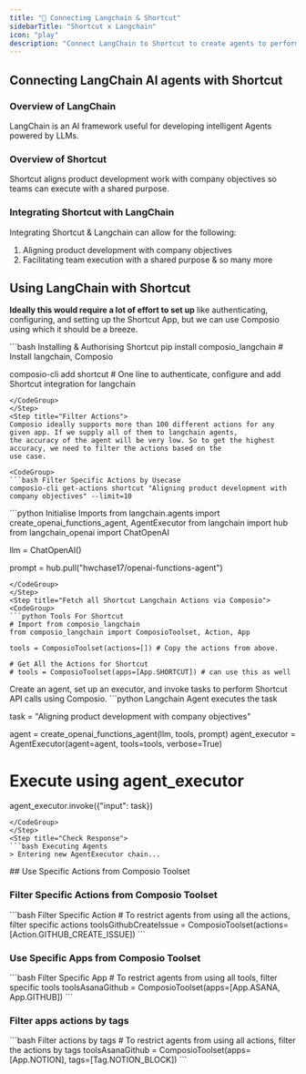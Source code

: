 ```yaml
---
title: "🚀 Connecting Langchain & Shortcut"
sidebarTitle: "Shortcut x Langchain"
icon: "play"
description: "Connect LangChain to Shortcut to create agents to perform tasks using natural language"
---
```


## Connecting LangChain AI agents with Shortcut

### Overview of LangChain

LangChain is an AI framework useful for developing intelligent Agents powered by LLMs.

### Overview of Shortcut

Shortcut aligns product development work with company objectives so teams can execute with a shared purpose.

### Integrating Shortcut with LangChain

Integrating Shortcut & Langchain can allow for the following:

1. Aligning product development with company objectives
2. Facilitating team execution with a shared purpose
& so many more

## Using LangChain with Shortcut

<Steps>
<Step title="Setting Up the Environment">

**Ideally this would require a lot of effort to set up** like authenticating, configuring, and setting up the Shortcut App, but we can use Composio using which it should be a breeze.

<CodeGroup>
```bash Installing & Authorising Shortcut
pip install composio_langchain # Install langchain, Composio 

composio-cli add shortcut # One line to authenticate, configure and add Shortcut integration for langchain
```
</CodeGroup>
</Step>
<Step title="Filter Actions">
Composio ideally supports more than 100 different actions for any given app. If we supply all of them to langchain agents, 
the accuracy of the agent will be very low. So to get the highest accuracy, we need to filter the actions based on the 
use case.

<CodeGroup>
```bash Filter Specific Actions by Usecase
composio-cli get-actions shortcut "Aligning product development with company objectives" --limit=10
```
</CodeGroup>

</Step>
<Step title="Import Base Packages">

<CodeGroup>
```python Initialise Imports
from langchain.agents import create_openai_functions_agent, AgentExecutor
from langchain import hub
from langchain_openai import ChatOpenAI


llm = ChatOpenAI()

prompt = hub.pull("hwchase17/openai-functions-agent")
```
</CodeGroup>
</Step>
<Step title="Fetch all Shortcut Langchain Actions via Composio">
<CodeGroup>
```python Tools For Shortcut
# Import from composio_langchain
from composio_langchain import ComposioToolset, Action, App

tools = ComposioToolset(actions=[]) # Copy the actions from above. 

# Get All the Actions for Shortcut
# tools = ComposioToolset(apps=[App.SHORTCUT]) # can use this as well
```
</CodeGroup>
</Step>
<Step title="Execute the Agent">
Create an agent, set up an executor, and invoke tasks to perform Shortcut API calls using Composio. 
<CodeGroup>
```python Langchain Agent executes the task

task = "Aligning product development with company objectives"

agent = create_openai_functions_agent(llm, tools, prompt)
agent_executor = AgentExecutor(agent=agent, tools=tools, verbose=True)

# Execute using agent_executor
agent_executor.invoke({"input": task})
```
</CodeGroup>
</Step>
<Step title="Check Response">
```bash Executing Agents
> Entering new AgentExecutor chain...
```
</Step>
</Steps>
## Use Specific Actions from Composio Toolset

### Filter Specific Actions from Composio Toolset

<CodeGroup>
```bash Filter Specific Action
# To restrict agents from using all the actions, filter specific actions
toolsGithubCreateIssue = ComposioToolset(actions=[Action.GITHUB_CREATE_ISSUE])
```
</CodeGroup>

### Use Specific Apps from Composio Toolset
<CodeGroup>
```bash Filter Specific App
# To restrict agents from using all tools, filter specific tools
toolsAsanaGithub = ComposioToolset(apps=[App.ASANA, App.GITHUB])
```
</CodeGroup>

### Filter apps actions by tags 
<CodeGroup>
```bash Filter actions by tags
# To restrict agents from using all actions, filter the actions by tags
toolsAsanaGithub = ComposioToolset(apps=[App.NOTION], tags=[Tag.NOTION_BLOCK])
```
</CodeGroup>

